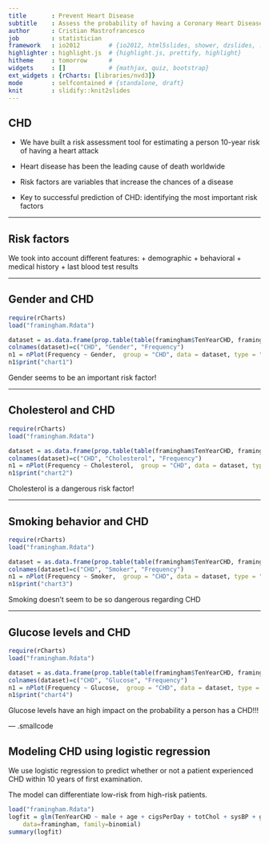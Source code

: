 ```yaml
---
title       : Prevent Heart Disease
subtitle    : Assess the probability of having a Coronary Heart Disease
author      : Cristian Mastrofrancesco
job         : statistician
framework   : io2012        # {io2012, html5slides, shower, dzslides, ...}
highlighter : highlight.js  # {highlight.js, prettify, highlight}
hitheme     : tomorrow      # 
widgets     : []            # {mathjax, quiz, bootstrap}
ext_widgets : {rCharts: [libraries/nvd3]}
mode        : selfcontained # {standalone, draft}
knit        : slidify::knit2slides
---
```


## CHD

* We have built a risk assessment tool for estimating
a person 10-year risk of having a heart attack

* Heart disease has been the leading cause of death
worldwide

* Risk factors are variables that increase the chances of a
disease

* Key to successful prediction of CHD: identifying the most
important risk factors


---

## Risk factors

We took into account different features:
+ demographic
+ behavioral
+ medical history
+ last blood test results

---

## Gender and CHD


```r
require(rCharts)
load("framingham.Rdata") 

dataset = as.data.frame(prop.table(table(framingham$TenYearCHD, framingham$male),2))
colnames(dataset)=c("CHD", "Gender", "Frequency")
n1 = nPlot(Frequency ~ Gender,  group = "CHD", data = dataset, type = "multiBarChart")
n1$print("chart1")

```

Gender seems to be an important risk factor!

---

## Cholesterol and CHD


```r
require(rCharts)
load("framingham.Rdata") 

dataset = as.data.frame(prop.table(table(framingham$TenYearCHD, framingham$cholBins),2))
colnames(dataset)=c("CHD", "Cholesterol", "Frequency")
n1 = nPlot(Frequency ~ Cholesterol,  group = "CHD", data = dataset, type = "multiBarChart")
n1$print("chart2")

```

Cholesterol is a dangerous risk factor!


---

## Smoking behavior and CHD

```r
require(rCharts)
load("framingham.Rdata") 

dataset = as.data.frame(prop.table(table(framingham$TenYearCHD, framingham$smokerclass),2))
colnames(dataset)=c("CHD", "Smoker", "Frequency")
n1 = nPlot(Frequency ~ Smoker,  group = "CHD", data = dataset, type = "multiBarChart")
n1$print("chart3")

```

Smoking doesn't seem to be so dangerous regarding CHD

---

## Glucose levels and CHD

```r
require(rCharts)
load("framingham.Rdata") 

dataset = as.data.frame(prop.table(table(framingham$TenYearCHD, framingham$glucoseclass),2))
colnames(dataset)=c("CHD", "Glucose", "Frequency")
n1 = nPlot(Frequency ~ Glucose,  group = "CHD", data = dataset, type = "multiBarChart")
n1$print("chart4")

```

Glucose levels have an high impact on the probability a person has a CHD!!!


--- .smallcode


## Modeling CHD using logistic regression

We use logistic regression to predict
whether or not a patient experienced CHD within 10
years of first examination.

The model can differentiate low-risk from high-risk
patients.

```r
load("framingham.Rdata") 
logfit = glm(TenYearCHD ~ male + age + cigsPerDay + totChol + sysBP + glucose + prevalentStroke,
    data=framingham, family=binomial)
summary(logfit)

```

